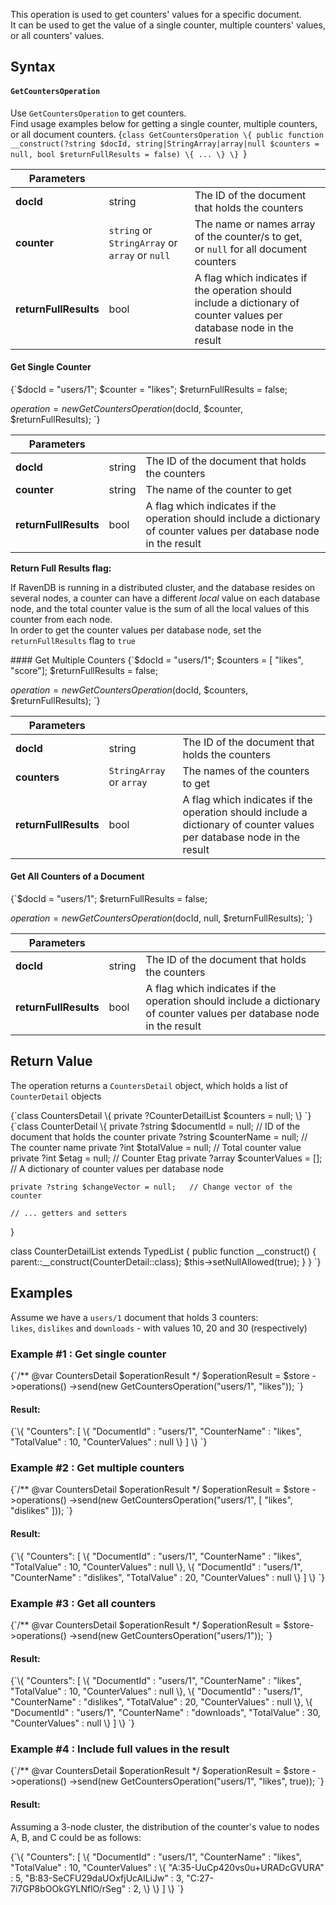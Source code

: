 
This operation is used to get counters' values for a specific document.  
It can be used to get the value of a single counter, multiple counters' values, or all counters' values.

## Syntax

#### `GetCountersOperation`

Use `GetCountersOperation` to get counters.  
Find usage examples below for getting a single counter, multiple counters, or all document counters. 
<TabItem value="get_counter_constructor" label="get_counter_constructor">
<CodeBlock language="php">
{`class GetCountersOperation \{
    public function __construct(?string $docId, string|StringArray|array|null $counters = 
        null, bool $returnFullResults = false) \{ ... \}
\}
`}
</CodeBlock>
</TabItem>

| Parameters | | |
| ------------- | ------------- | ----- |
| **docId** | string | The ID of the document that holds the counters |
| **counter** | `string` or `StringArray` or `array` or `null` | The name or names array of the counter/s to get, <br/>or `null` for all document counters |
| **returnFullResults** | bool | A flag which indicates if the operation should include a dictionary of counter values per database node in the result |
#### Get Single Counter

<TabItem value="get_single_counter" label="get_single_counter">
<CodeBlock language="php">
{`$docId = "users/1";
$counter = "likes";
$returnFullResults = false;

$operation = new GetCountersOperation($docId, $counter, $returnFullResults);
`}
</CodeBlock>
</TabItem>

| Parameters | | |
| ------------- | ------------- | ----- |
| **docId** | string | The ID of the document that holds the counters |
| **counter** | string | The name of the counter to get |
| **returnFullResults** | bool | A flag which indicates if the operation should include a dictionary of counter values per database node in the result |

<Admonition type="info" title="">

**Return Full Results flag:**  

If RavenDB is running in a distributed cluster, and the database resides on several nodes,
a counter can have a different *local* value on each database node, and the total counter value is the
sum of all the local values of this counter from each node.  
In order to get the counter values per database node, set the `returnFullResults` flag to `true`

</Admonition>
#### Get Multiple Counters 

<TabItem value="get_multiple_counters" label="get_multiple_counters">
<CodeBlock language="php">
{`$docId = "users/1";
$counters = [ "likes", "score"];
$returnFullResults = false;

$operation = new GetCountersOperation($docId, $counters, $returnFullResults);
`}
</CodeBlock>
</TabItem>

| Parameters | | |
| ------------- | ------------- | ----- |
| **docId** | string | The ID of the document that holds the counters |
| **counters** | `StringArray` or `array` | The names of the counters to get |
| **returnFullResults** | bool | A flag which indicates if the operation should include a dictionary of counter values per database node in the result |
#### Get All Counters of a Document 

<TabItem value="get_all_counters" label="get_all_counters">
<CodeBlock language="php">
{`$docId = "users/1";
$returnFullResults = false;

$operation = new GetCountersOperation($docId, null, $returnFullResults);
`}
</CodeBlock>
</TabItem>

| Parameters | | |
| ------------- | ------------- | ----- |
| **docId** | string | The ID of the document that holds the counters |
| **returnFullResults** | bool | A flag which indicates if the operation should include a dictionary of counter values per database node in the result |



## Return Value

The operation returns a `CountersDetail` object, which holds a list of `CounterDetail` objects

<TabItem value="counters_detail" label="counters_detail">
<CodeBlock language="php">
{`class CountersDetail
\{
    private ?CounterDetailList $counters = null;
\}
`}
</CodeBlock>
</TabItem>

<TabItem value="counter_detail" label="counter_detail">
<CodeBlock language="php">
{`class CounterDetail
\{
    private ?string $documentId = null;     // ID of the document that holds the counter
    private ?string $counterName = null;    // The counter name
    private ?int $totalValue = null;        // Total counter value
    private ?int $etag = null;              // Counter Etag
    private ?array $counterValues = [];     // A dictionary of counter values per database node

    private ?string $changeVector = null;   // Change vector of the counter

    // ... getters and setters
\}

class CounterDetailList extends TypedList
\{
    public function __construct()
    \{
        parent::__construct(CounterDetail::class);
        $this->setNullAllowed(true);
    \}
\}
`}
</CodeBlock>
</TabItem>



## Examples

Assume we have a `users/1` document that holds 3 counters:  
`likes`, `dislikes` and `downloads` -  with values 10, 20 and 30 (respectively)

### Example #1 : Get single counter

<TabItem value="get_counters1" label="get_counters1">
<CodeBlock language="php">
{`/** @var CountersDetail  $operationResult */
$operationResult = $store
    ->operations()
    ->send(new GetCountersOperation("users/1", "likes"));
`}
</CodeBlock>
</TabItem>

#### Result:

<TabItem value="json" label="json">
<CodeBlock language="json">
{`\{
	"Counters": 
    [
		\{
			"DocumentId" : "users/1",
			"CounterName" : "likes",
			"TotalValue" : 10,
			"CounterValues" : null
		\}
	]
\}
`}
</CodeBlock>
</TabItem>

### Example #2 : Get multiple counters 

<TabItem value="get_counters2" label="get_counters2">
<CodeBlock language="php">
{`/** @var CountersDetail $operationResult */
$operationResult = $store
    ->operations()
    ->send(new GetCountersOperation("users/1", [ "likes", "dislikes" ]));
`}
</CodeBlock>
</TabItem>

#### Result:

<TabItem value="json" label="json">
<CodeBlock language="json">
{`\{
	"Counters": 
    [
		\{
			"DocumentId" : "users/1",
			"CounterName" : "likes",
			"TotalValue" : 10,
			"CounterValues" : null
		\},
        \{
			"DocumentId" : "users/1",
			"CounterName" : "dislikes",
			"TotalValue" : 20,
			"CounterValues" : null
		\}
	]
\}
`}
</CodeBlock>
</TabItem>

### Example #3 : Get all counters 

<TabItem value="get_counters3" label="get_counters3">
<CodeBlock language="php">
{`/** @var CountersDetail $operationResult */
$operationResult = $store->operations()
    ->send(new GetCountersOperation("users/1"));
`}
</CodeBlock>
</TabItem>

#### Result:

<TabItem value="json" label="json">
<CodeBlock language="json">
{`\{
	"Counters": 
    [
		\{
			"DocumentId" : "users/1",
			"CounterName" : "likes",
			"TotalValue" : 10,
			"CounterValues" : null
		\},
        \{
			"DocumentId" : "users/1",
			"CounterName" : "dislikes",
			"TotalValue" : 20,
			"CounterValues" : null
		\},
        \{
			"DocumentId" : "users/1",
			"CounterName" : "downloads",
			"TotalValue" : 30,
			"CounterValues" : null
		\}
	]
\}
`}
</CodeBlock>
</TabItem>

### Example #4 : Include full values in the result

<TabItem value="get_counters4" label="get_counters4">
<CodeBlock language="php">
{`/** @var CountersDetail $operationResult */
$operationResult = $store
    ->operations()
    ->send(new GetCountersOperation("users/1", "likes", true));
`}
</CodeBlock>
</TabItem>

#### Result:

Assuming a 3-node cluster, the distribution of the counter's value to nodes A, B, and C could be as follows:

<TabItem value="json" label="json">
<CodeBlock language="json">
{`\{
	"Counters": 
    [
		\{
			"DocumentId" : "users/1",
			"CounterName" : "likes",
			"TotalValue" : 10,
			"CounterValues" : 
            \{
                "A:35-UuCp420vs0u+URADcGVURA" : 5,
                "B:83-SeCFU29daUOxfjUcAlLiJw" : 3,
                "C:27-7i7GP8bOOkGYLNflO/rSeg" : 2,
            \}
		\}
	]
\}
`}
</CodeBlock>
</TabItem>




